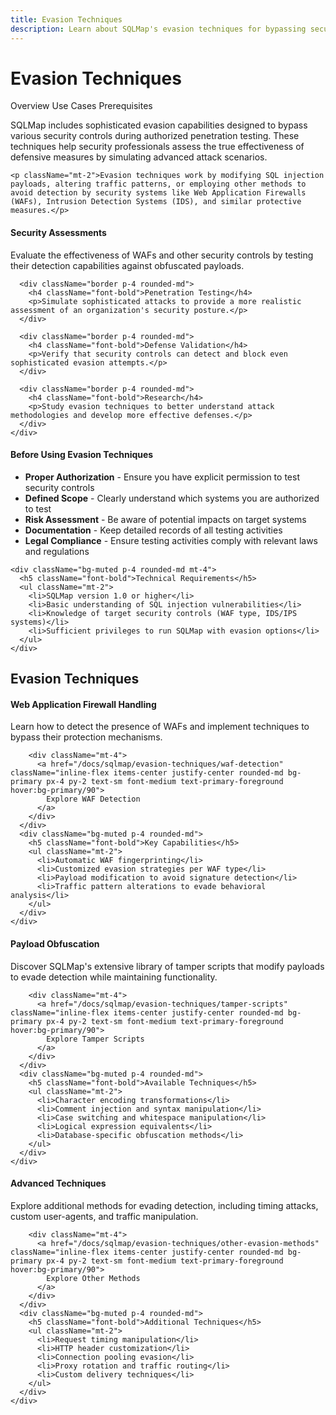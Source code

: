 ```yaml
---
title: Evasion Techniques
description: Learn about SQLMap's evasion techniques for bypassing security controls
---
```


# Evasion Techniques


<Tabs defaultValue="overview" className="pt-5 pb-1">
  <TabsList>
    <TabsTrigger value="overview">Overview</TabsTrigger>
    <TabsTrigger value="use-cases">Use Cases</TabsTrigger>
    <TabsTrigger value="prerequisites">Prerequisites</TabsTrigger>
  </TabsList>
  
  <TabsContent value="overview">
    <p>SQLMap includes sophisticated evasion capabilities designed to bypass various security controls during authorized penetration testing. These techniques help security professionals assess the true effectiveness of defensive measures by simulating advanced attack scenarios.</p>
    
    <p className="mt-2">Evasion techniques work by modifying SQL injection payloads, altering traffic patterns, or employing other methods to avoid detection by security systems like Web Application Firewalls (WAFs), Intrusion Detection Systems (IDS), and similar protective measures.</p>
  </TabsContent>
  
  <TabsContent value="use-cases">
    <div className="grid grid-cols-1 md:grid-cols-2 gap-4">
      <div className="border p-4 rounded-md">
        <h4 className="font-bold">Security Assessments</h4>
        <p>Evaluate the effectiveness of WAFs and other security controls by testing their detection capabilities against obfuscated payloads.</p>
      </div>
      
      <div className="border p-4 rounded-md">
        <h4 className="font-bold">Penetration Testing</h4>
        <p>Simulate sophisticated attacks to provide a more realistic assessment of an organization's security posture.</p>
      </div>
      
      <div className="border p-4 rounded-md">
        <h4 className="font-bold">Defense Validation</h4>
        <p>Verify that security controls can detect and block even sophisticated evasion attempts.</p>
      </div>
      
      <div className="border p-4 rounded-md">
        <h4 className="font-bold">Research</h4>
        <p>Study evasion techniques to better understand attack methodologies and develop more effective defenses.</p>
      </div>
    </div>
  </TabsContent>
  
  <TabsContent value="prerequisites">
    <h4>Before Using Evasion Techniques</h4>
    <ul className="mt-2">
      <li><strong>Proper Authorization</strong> - Ensure you have explicit permission to test security controls</li>
      <li><strong>Defined Scope</strong> - Clearly understand which systems you are authorized to test</li>
      <li><strong>Risk Assessment</strong> - Be aware of potential impacts on target systems</li>
      <li><strong>Documentation</strong> - Keep detailed records of all testing activities</li>
      <li><strong>Legal Compliance</strong> - Ensure testing activities comply with relevant laws and regulations</li>
    </ul>
    
    <div className="bg-muted p-4 rounded-md mt-4">
      <h5 className="font-bold">Technical Requirements</h5>
      <ul className="mt-2">
        <li>SQLMap version 1.0 or higher</li>
        <li>Basic understanding of SQL injection vulnerabilities</li>
        <li>Knowledge of target security controls (WAF type, IDS/IPS systems)</li>
        <li>Sufficient privileges to run SQLMap with evasion options</li>
      </ul>
    </div>
  </TabsContent>
</Tabs>

## Evasion Techniques

<Stepper>
  <StepperItem title="WAF Detection & Bypass">
    <div className="grid grid-cols-1 md:grid-cols-2 gap-4">
      <div>
        <h4>Web Application Firewall Handling</h4>
        <p>Learn how to detect the presence of WAFs and implement techniques to bypass their protection mechanisms.</p>
        
        <div className="mt-4">
          <a href="/docs/sqlmap/evasion-techniques/waf-detection" className="inline-flex items-center justify-center rounded-md bg-primary px-4 py-2 text-sm font-medium text-primary-foreground hover:bg-primary/90">
            Explore WAF Detection
          </a>
        </div>
      </div>
      <div className="bg-muted p-4 rounded-md">
        <h5 className="font-bold">Key Capabilities</h5>
        <ul className="mt-2">
          <li>Automatic WAF fingerprinting</li>
          <li>Customized evasion strategies per WAF type</li>
          <li>Payload modification to avoid signature detection</li>
          <li>Traffic pattern alterations to evade behavioral analysis</li>
        </ul>
      </div>
    </div>
  </StepperItem>
  
  <StepperItem title="Tamper Scripts">
    <div className="grid grid-cols-1 md:grid-cols-2 gap-4">
      <div>
        <h4>Payload Obfuscation</h4>
        <p>Discover SQLMap's extensive library of tamper scripts that modify payloads to evade detection while maintaining functionality.</p>
        
        <div className="mt-4">
          <a href="/docs/sqlmap/evasion-techniques/tamper-scripts" className="inline-flex items-center justify-center rounded-md bg-primary px-4 py-2 text-sm font-medium text-primary-foreground hover:bg-primary/90">
            Explore Tamper Scripts
          </a>
        </div>
      </div>
      <div className="bg-muted p-4 rounded-md">
        <h5 className="font-bold">Available Techniques</h5>
        <ul className="mt-2">
          <li>Character encoding transformations</li>
          <li>Comment injection and syntax manipulation</li>
          <li>Case switching and whitespace manipulation</li>
          <li>Logical expression equivalents</li>
          <li>Database-specific obfuscation methods</li>
        </ul>
      </div>
    </div>
  </StepperItem>
  
  <StepperItem title="Other Evasion Methods">
    <div className="grid grid-cols-1 md:grid-cols-2 gap-4">
      <div>
        <h4>Advanced Techniques</h4>
        <p>Explore additional methods for evading detection, including timing attacks, custom user-agents, and traffic manipulation.</p>
        
        <div className="mt-4">
          <a href="/docs/sqlmap/evasion-techniques/other-evasion-methods" className="inline-flex items-center justify-center rounded-md bg-primary px-4 py-2 text-sm font-medium text-primary-foreground hover:bg-primary/90">
            Explore Other Methods
          </a>
        </div>
      </div>
      <div className="bg-muted p-4 rounded-md">
        <h5 className="font-bold">Additional Techniques</h5>
        <ul className="mt-2">
          <li>Request timing manipulation</li>
          <li>HTTP header customization</li>
          <li>Connection pooling evasion</li>
          <li>Proxy rotation and traffic routing</li>
          <li>Custom delivery techniques</li>
        </ul>
      </div>
    </div>
  </StepperItem>
</Stepper>

